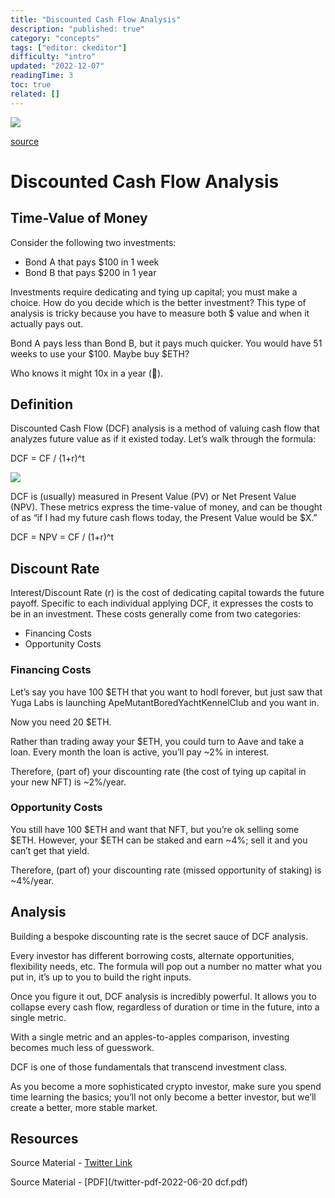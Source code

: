 ```yaml
---
title: "Discounted Cash Flow Analysis"
description: "published: true"
category: "concepts"
tags: ["editor: ckeditor"]
difficulty: "intro"
updated: "2022-12-07"
readingTime: 3
toc: true
related: []
---
```


![](/images/dcf-banner.png)

[source](https://commons.wikimedia.org/wiki/File:Economics_of_climate_change_chapter3_discounting_curves.png)

# Discounted Cash Flow Analysis

## Time-Value of Money

Consider the following two investments: 

*   Bond A that pays $100 in 1 week 
*   Bond B that pays $200 in 1 year 

Investments require dedicating and tying up capital; you must make a choice. How do you decide which is the better investment? This type of analysis is tricky because you have to measure both $ value and when it actually pays out.

Bond A pays less than Bond B, but it pays much quicker. You would have 51 weeks to use your $100. Maybe buy $ETH? 

Who knows it might 10x in a year (🫣).

## Definition

Discounted Cash Flow (DCF) analysis is a method of valuing cash flow that analyzes future value as if it existed today. Let’s walk through the formula: 

DCF = CF / (1+r)^t

![](/images/dcf-formula.jpeg)

DCF is (usually) measured in Present Value (PV) or Net Present Value (NPV). These metrics express the time-value of money, and can be thought of as “if I had my future cash flows today, the Present Value would be $X.” 

DCF = NPV = CF / (1+r)^t

## Discount Rate

Interest/Discount Rate (r) is the cost of dedicating capital towards the future payoff. Specific to each individual applying DCF, it expresses the costs to be in an investment. These costs generally come from two categories: 

*   Financing Costs 
*   Opportunity Costs

### Financing Costs

Let’s say you have 100 $ETH that you want to hodl forever, but just saw that Yuga Labs is launching ApeMutantBoredYachtKennelClub and you want in. 

Now you need 20 $ETH.

Rather than trading away your $ETH, you could turn to Aave and take a loan. Every month the loan is active, you’ll pay ~2% in interest.

Therefore, (part of) your discounting rate (the cost of tying up capital in your new NFT) is ~2%/year.

### Opportunity Costs

You still have 100 $ETH and want that NFT, but you’re ok selling some $ETH. However, your $ETH can be staked and earn ~4%; sell it and you can’t get that yield.

Therefore, (part of) your discounting rate (missed opportunity of staking) is ~4%/year.

## Analysis

Building a bespoke discounting rate is the secret sauce of DCF analysis. 

Every investor has different borrowing costs, alternate opportunities, flexibility needs, etc. The formula will pop out a number no matter what you put in, it’s up to you to build the right inputs. 

Once you figure it out, DCF analysis is incredibly powerful. It allows you to collapse every cash flow, regardless of duration or time in the future, into a single metric. 

With a single metric and an apples-to-apples comparison, investing becomes much less of guesswork. 

DCF is one of those fundamentals that transcend investment class. 

As you become a more sophisticated crypto investor, make sure you spend time learning the basics; you’ll not only become a better investor, but we’ll create a better, more stable market.

## Resources

Source Material - [Twitter Link](https://twitter.com/SalomonCrypto/status/1538892387744743424)

Source Material - [PDF](/twitter-pdf-2022-06-20 dcf.pdf)
